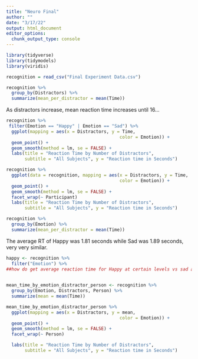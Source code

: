 ```yaml
---
title: "Neuro Final"
author: ""
date: "3/17/22"
output: html_document
editor_options: 
  chunk_output_type: console
---
```


```r
library(tidyverse)
library(tidymodels)
library(viridis)
```

```r
recognition = read_csv("Final Experiment Data.csv")
```


```r
recognition %>%
  group_by(Distractors) %>%
  summarize(mean_per_distractor = mean(Time))
```
As distractors increase, mean reaction time increases until 16...

```r
recognition %>%
 filter(Emotion == "Happy" | Emotion == "Sad") %>%
  ggplot(mapping = aes(x = Distractors, y = Time, 
                                           color = Emotion)) +
  geom_point() +
  geom_smooth(method = lm, se = FALSE) + 
  labs(title = "Reaction Time by Number of Distractors", 
       subtitle = "All Subjects", y = "Reaction time in Seconds")
```

```r
recognition %>%
  ggplot(data = recognition, mapping = aes(x = Distractors, y = Time, 
                                           color = Emotion)) +
  geom_point() +
  geom_smooth(method = lm, se = FALSE) + 
  facet_wrap(~ Participant)
  labs(title = "Reaction Time by Number of Distractors", 
       subtitle = "All Subjects", y = "Reaction time in Seconds")
```

```r
recognition %>%
  group_by(Emotion) %>%
  summarize(mean_per_distractor = mean(Time))
```
The average RT of Happy was 1.81 seconds while Sad was 1.89 seconds, very very
similar. 

```r
happy <- recognition %>%
  filter("Emotion") %>%
##how do get average reaction time for Happy at certain levels vs sad at certain levels?
  
```

```r
mean_time_by_emotion_distractor_person <- recognition %>%
  group_by(Emotion, Distractors, Person) %>%
  summarize(mean = mean(Time))
```

```r
mean_time_by_emotion_distractor_person %>%
  ggplot(mapping = aes(x = Distractors, y = mean, 
                                           color = Emotion)) +
  geom_point() +
  geom_smooth(method = lm, se = FALSE) + 
  facet_wrap(~ Person)

  labs(title = "Reaction Time by Number of Distractors", 
       subtitle = "All Subjects", y = "Reaction time in Seconds")
```

